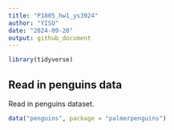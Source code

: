 ```yaml
---
title: "P1805_hw1_ys3924"
author: "YISU"
date: "2024-09-20"
output: github_document
---
```


```r
library(tidyverse)
```


## Read in penguins data

Read in penguins dataset.

```r
data("penguins", package = "palmerpenguins")
```





